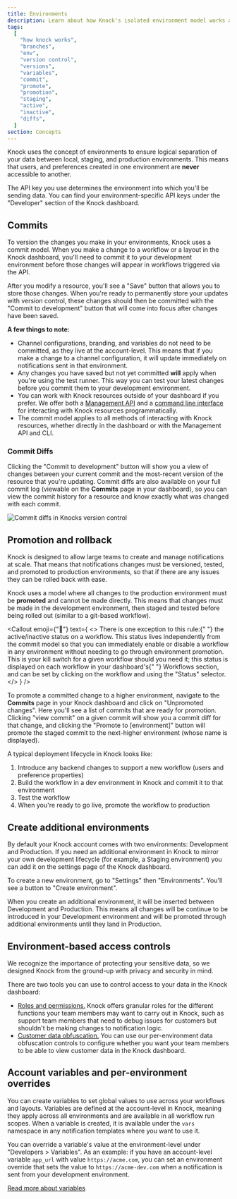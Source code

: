 ```yaml
---
title: Environments
description: Learn about how Knock's isolated environment model works and how it fits into your system development lifecycle.
tags:
  [
    "how knock works",
    "branches",
    "env",
    "version control",
    "versions",
    "variables",
    "commit",
    "promote",
    "promotion",
    "staging",
    "active",
    "inactive",
    "diffs",
  ]
section: Concepts
---
```


Knock uses the concept of environments to ensure logical separation of your data between
local, staging, and production environments. This means that users, and preferences created
in one environment are **never** accessible to another.

The API key you use determines the environment into which you'll be sending data. You can find your environment-specific API keys under the "Developer" section of the Knock dashboard.

## Commits

To version the changes you make in your environments, Knock uses a commit model. When you make a change to a workflow or a layout in the Knock dashboard, you'll need to commit it to your development environment before those changes will appear in workflows triggered via the API.

After you modify a resource, you'll see a "Save" button that allows you to store those changes. When you're ready to permanently store your updates with version control, these changes should then be committed with the "Commit to development" button that will come into focus after changes have been saved.

**A few things to note:**

- Channel configurations, branding, and variables do not need to be committed, as they live at the account-level. This means that if you make a change to a channel configuration, it will update immediately on notifications sent in that environment.
- Any changes you have saved but not yet committed **will** apply when you're using the test runner. This way you can test your latest changes before you commit them to your development environment.
- You can work with Knock resources outside of your dashboard if you prefer. We offer both a [Management API](/developer-tools/management-api) and a [command line interface](/developer-tools/knock-cli) for interacting with Knock resources programmatically.
- The commit model applies to all methods of interacting with Knock resources, whether directly in the dashboard or with the Management API and CLI.

### Commit Diffs

Clicking the "Commit to development" button will show you a view of changes between your current commit and the most-recent version of the resource that you're updating. Commit diffs are also available on your full commit log (viewable on the **Commits** page in your dashboard), so you can view the commit history for a resource and know exactly what was changed with each commit.

![Commit diffs in Knocks version control](/images/commit-diff-showcase.gif)

## Promotion and rollback

Knock is designed to allow large teams to create and manage notifications at scale. That means that
notifications changes must be versioned, tested, and promoted to production environments, so that if there are
any issues they can be rolled back with ease.

Knock uses a model where all changes to the production environment must be **promoted** and cannot be made directly.
This means that changes must be made in the development environment, then staged and tested before being rolled out (similar to a git-based workflow).

<Callout
  emoji={"🚨"}
  text={
    <>
      <span className="font-bold">There is one exception to this rule:</span>{" "}
      the active/inactive status on a workflow. This status lives independently
      from the commit model so that you can immediately enable or disable a
      workflow in any environment without needing to go through environment
      promotion. This is your kill switch for a given workflow should you need
      it; this status is displayed on each workflow in your dashboard's{" "}
      <span className="font-bold">Workflows</span> section, and can be set by
      clicking on the workflow and using the "Status" selector.
    </>
  }
/>

To promote a committed change to a higher environment, navigate to the **Commits** page in your Knock dashboard and click on "Unpromoted changes". Here you'll see a list of commits that are ready for promotion. Clicking "view commit" on a given commit will show you a commit diff for that change, and clicking the "Promote to [environment]" button will promote the staged commit to the next-higher environment (whose name is displayed).

A typical deployment lifecycle in Knock looks like:

1. Introduce any backend changes to support a new workflow (users and preference properties)
2. Build the workflow in a dev environment in Knock and commit it to that environment
3. Test the workflow
4. When you're ready to go live, promote the workflow to production

## Create additional environments

By default your Knock account comes with two environments: Development and Production. If you need an additional environment in Knock to mirror your own development lifecycle (for example, a Staging environment) you can add it on the settings page of the Knock dashboard.

To create a new environment, go to "Settings" then "Environments". You'll see a button to "Create environment".

When you create an additional environment, it will be inserted between Development and Production. This means all changes will be continue to be introduced in your Development environment and will be promoted through additional environments until they land in Production.

## Environment-based access controls

We recognize the importance of protecting your sensitive data, so we designed Knock from the ground-up with privacy and security in mind.

There are two tools you can use to control access to your data in the Knock dashboard:

- [Roles and permissions.](/manage-your-account/roles-and-permissions) Knock offers granular roles for the different functions your team members may want to carry out in Knock, such as support team members that need to debug issues for customers but shouldn't be making changes to notification logic.
- [Customer data obfuscation.](/manage-your-account/data-obfuscation) You can use our per-environment data obfuscation controls to configure whether you want your team members to be able to view customer data in the Knock dashboard.

## Account variables and per-environment overrides

You can create variables to set global values to use across your workflows and layouts. Variables are defined at the account-level in Knock, meaning they apply across all environments and are available in all workflow run scopes. When a variable is created, it is available under the `vars` namespace in any notification templates where you want to use it.

You can override a variable's value at the environment-level under "Developers > Variables". As an example: if you have an account-level variable `app_url` with value `https://acme.com`, you can set an environment override that sets the value to `https://acme-dev.com` when a notification is sent from your development environment.

[Read more about variables](/send-and-manage-data/variables)
